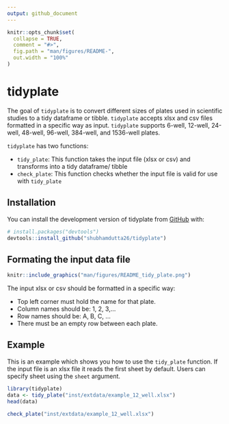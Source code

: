 ```yaml
---
output: github_document
---
```


<!-- README.md is generated from README.Rmd. Please edit that file -->

```r
knitr::opts_chunk$set(
  collapse = TRUE,
  comment = "#>",
  fig.path = "man/figures/README-",
  out.width = "100%"
)
```

# tidyplate

<!-- badges: start -->
<!-- badges: end -->

The goal of `tidyplate` is to convert different sizes of plates used in scientific studies to a tidy dataframe or tibble. `tidyplate` accepts xlsx and csv files formatted in a specific way as input. `tidyplate` supports 6-well, 12-well, 24-well, 48-well, 96-well, 384-well, and 1536-well plates.

`tidyplate` has two functions:

  * `tidy_plate`: This function takes the input file (xlsx or csv) and transforms into a tidy dataframe/ tibble
  * `check_plate`: This function checks whether the input file is valid for use with `tidy_plate`

## Installation

You can install the development version of tidyplate from [GitHub](https://github.com/) with:

``` r
# install.packages("devtools")
devtools::install_github("shubhamdutta26/tidyplate")
```

## Formating the input data file

```r
knitr::include_graphics("man/figures/README_tidy_plate.png")
```

The input xlsx or csv should be formatted in a specific way:

  * Top left corner must hold the name for that plate.
  * Column names should be: 1, 2, 3,...
  * Row names should be: A, B, C, ...
  * There must be an empty row between each plate.

## Example

This is an example which shows you how to use the `tidy_plate` function. If the input file is an xlsx file it reads the first sheet by default. Users can specify sheet using the `sheet` argument.

```r
library(tidyplate)
data <- tidy_plate("inst/extdata/example_12_well.xlsx")
head(data)
```

```r
check_plate("inst/extdata/example_12_well.xlsx")
```
